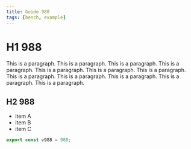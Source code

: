 ```yaml
---
title: Guide 988
tags: [bench, example]
---
```


# H1 988

This is a paragraph. This is a paragraph. This is a paragraph. This is a paragraph. This is a paragraph. This is a paragraph. This is a paragraph. This is a paragraph. This is a paragraph. This is a paragraph. This is a paragraph. This is a paragraph. 

## H2 988

- item A
- item B
- item C

```ts
export const v988 = 988;
```